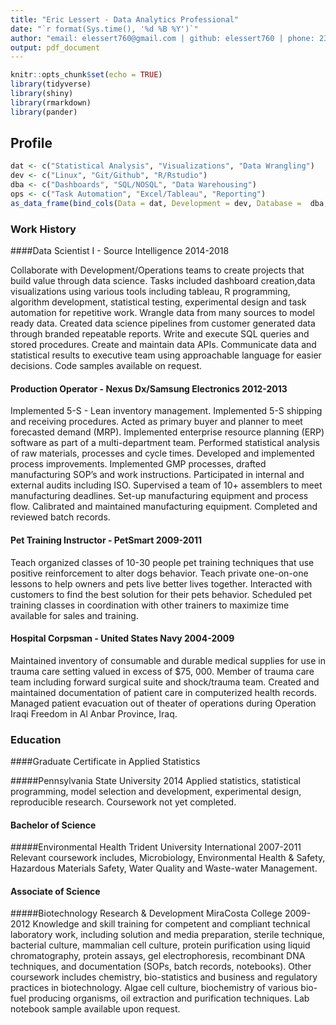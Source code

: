 ```yaml
---
title: "Eric Lessert - Data Analytics Professional"
date: "`r format(Sys.time(), '%d %B %Y')`"
author: "email: elessert760@gmail.com | github: elessert760 | phone: 239.682.3043"
output: pdf_document
---
```


```r
knitr::opts_chunk$set(echo = TRUE)
library(tidyverse)
library(shiny)
library(rmarkdown)
library(pander)
```

## Profile

```r

dat <- c("Statistical Analysis", "Visualizations", "Data Wrangling")
dev <- c("Linux", "Git/Github", "R/Rstudio")
dba <- c("Dashboards", "SQL/NOSQL", "Data Warehousing")
ops <- c("Task Automation", "Excel/Tableau", "Reporting")
as_data_frame(bind_cols(Data = dat, Development = dev, Database =  dba, Operations = ops)) %>% pander()

```


### Work History

####Data Scientist I - Source Intelligence 2014-2018

  Collaborate with Development/Operations teams to create projects that build value through data science. Tasks included dashboard creation,data visualizations using various tools including tableau,  R programming, algorithm development, statistical testing, experimental design and task automation for repetitive work. Wrangle data from many sources to model ready data. Created data science pipelines from customer generated data through branded repeatable reports. Write and execute SQL queries and stored procedures. Create and maintain data APIs. Communicate data and statistical results to executive team using approachable language for easier decisions. Code samples available on request.
  

#### Production Operator - Nexus Dx/Samsung Electronics  2012-2013


  Implemented 5-S - Lean inventory management. Implemented 5-S shipping and receiving procedures. Acted as primary buyer and planner to meet forecasted demand (MRP). Implemented enterprise resource planning (ERP) software as part of a multi-department team.  Performed statistical analysis of raw materials, processes and cycle times. Developed and implemented process improvements. Implemented GMP processes, drafted manufacturing SOP’s and work instructions. Participated in internal and external audits including ISO. Supervised a team of 10+ assemblers to meet manufacturing deadlines. Set-up manufacturing equipment and process flow. Calibrated and maintained manufacturing equipment. Completed and reviewed batch records.
  
  
#### Pet Training Instructor - PetSmart 2009-2011


  Teach organized classes of 10-30 people pet training techniques that use positive reinforcement to alter dogs behavior. Teach private one-on-one lessons to help owners and pets live better lives together. Interacted with customers to find the best solution for their pets behavior. Scheduled pet training classes in coordination with other trainers to maximize time available for sales and training. 


#### Hospital Corpsman - United States Navy 2004-2009


 Maintained inventory of consumable and durable medical supplies for use in trauma care setting valued in excess of $75, 000. Member of trauma care team including forward surgical suite and shock/trauma team. Created and maintained documentation of patient care in computerized health records. Managed patient evacuation out of theater of operations during Operation Iraqi Freedom in Al Anbar Province, Iraq. 
 
### Education

####Graduate Certificate in Applied Statistics 


#####Pennsylvania State University 2014
Applied statistics, statistical programming, model selection and development, experimental design, reproducible research. Coursework not yet completed.

#### Bachelor of Science 
#####Environmental Health Trident University International 2007-2011
Relevant coursework includes, Microbiology, Environmental Health & Safety, Hazardous Materials Safety, Water Quality and Waste-water Management.

#### Associate of Science
#####Biotechnology Research & Development MiraCosta College 2009-2012
Knowledge and skill training for competent and compliant technical laboratory work, including solution and media preparation, sterile technique, bacterial culture, mammalian cell culture, protein purification using liquid chromatography, protein assays, gel electrophoresis, recombinant DNA techniques, and documentation (SOPs, batch records, notebooks). Other coursework includes chemistry, bio-statistics and business and regulatory practices in biotechnology. Algae cell culture, biochemistry of various bio-fuel producing organisms, oil extraction and purification techniques. Lab notebook sample available upon request.
